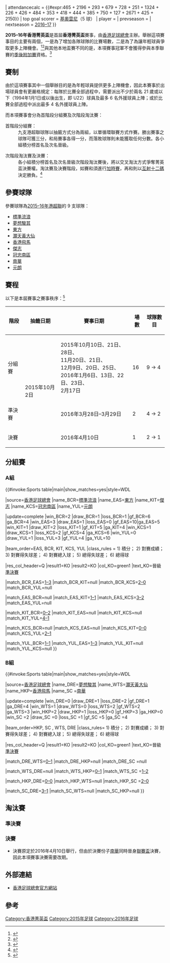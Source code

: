 {{Infobox國內足球盃賽球季
| title              = 香港菁英盃
| year               = 2015–16
| country            = 香港
| edition            = 1
| defending champion = 
| dates              = {{nowrap|2015年10月10日–2016年5月18日}}
| num_teams          = 9 隊
| champions          = [[香港飛馬足球會|香港飛馬]]
| count              = 1
| runner-up          = [[南華足球隊|南華]]
| matches            = 19
| goals              = {{#expr:3 + 2 + 5 + 4 + 2 + 0 + 4 + 0 + 2 + 1 + 3 + 2 + 4 + 1 + 5 + 2 + 3 + 1 + 2}}
| attendancecalc     = {{#expr:465 + 2196 + 293 + 679 + 728 + 251 + 1324 + 226 + 426 + 484 + 353 + 418 + 444 + 385 + 750 + 127 + 2671 + 425 + 2150}}
| top goal scorer    = [[基奧雲尼·施華|基奧雲尼]]（5 球）
| player             = 
| prevseason         = 
| nextseason         = [[2016–17年香港菁英盃|2016–17]]
}}

'''2015–16年香港菁英盃'''是首屆'''香港菁英盃'''賽事，由[[香港足球總會|香港足球總會]]主辦。舉辦這項賽事目的主要有兩個，一是為了增加各隊球隊的比賽場數，二是為了為讓年輕球員爭取更多上陣機會。<ref>{{cite news |language=zh-hk |url=http://hk.apple.nextmedia.com/sports/art/20150911/19290397 |title=明揭序幕　三雄鼎立　入場撐港超 |publisher=[[蘋果日報|蘋果日報]] |date=2015年9月11日 |accessdate=2015年9月11日 |archive-url=https://web.archive.org/web/20150915021627/http://hk.apple.nextmedia.com/sports/art/20150911/19290397 |archive-date=2015年9月15日 |dead-url=yes }}</ref><ref>{{cite news |language=zh-hk |url=http://hk.on.cc/hk/bkn/cnt/sport/20151002/bkn-20151002194207007-1002_00882_001.html |title=菁英盃首登場　傑志東方冤家路窄！ |publisher=[[東方報業集團|on.cc東網]] |date=2015年10月2日 |accessdate=2015年10月2日 |archive-date=2015年10月4日 |archive-url=https://web.archive.org/web/20151004224922/http://hk.on.cc/hk/bkn/cnt/sport/20151002/bkn-20151002194207007-1002_00882_001.html |dead-url=no }}</ref>與其他本地盃賽不同的是，本項賽事冠軍不會獲得參與本季聯賽的[[2015–16年香港超級聯賽季後附加賽|季後附加賽]]資格。<ref>{{cite news |language=zh-hk |url=http://hk.apple.nextmedia.com/sports/art/20150818/19259752 |title=港超首周賽程等埋黃大仙 |publisher=[[蘋果日報|蘋果日報]] |date=2015年8月18日 |accessdate=2015年8月18日 |archive-date=2015年10月4日 |archive-url=https://web.archive.org/web/20151004112245/http://hk.apple.nextmedia.com/sports/art/20150818/19259752 |dead-url=no }}</ref>

== 賽制 ==
由於這項賽事其中一個舉辦目的是為年輕球員提供更多上陣機會，因此本賽事於出場球員會有更嚴格規定：每隊於比賽全部過程中，需要派出不少於兩名 21 歲或以下（1994年1月1日或以後出生，即 U22）球員及最多 6 名外援球員上陣；或於比賽全部過程中派出最多 4 名外援球員上陣。

而本項賽事會分為首階段分組賽及次階段淘汰賽：
;首階段分組賽：
:九支港超聯球隊以抽籤方式分為兩組，以單循環聯賽方式作賽。勝出賽事之球隊可獲三分，和局賽事各得一分，而落敗球隊則未能獲取任何分數。各小組積分榜首名及次名晉級。

;次階段淘汰賽及決賽：
:各小組積分榜首名及次名晉級次階段淘汰賽後，將以交叉淘汰方式爭奪菁英盃決賽權。淘汰賽及決賽階段，如賽和須進行[[加時賽|加時賽]]，再和則以[[互射十二碼|互射十二碼]]決定勝負。<ref>{{cite news |language=zh-hk |url=http://www.hkfa.com/news_details/13192 |title=香港足球總會宣佈增設全新盃賽「菁英盃」及公佈賽程 |publisher=[[香港足球總會|香港足球總會]] |date=2015年10月2日 |accessdate=2015年10月2日 |archive-url=https://web.archive.org/web/20151004133313/http://www.hkfa.com/news_details/13192 |archive-date=2015年10月4日 |dead-url=yes }}</ref>

== 參賽球隊 ==
參賽球隊為[[2015–16年香港超級聯賽|2015–16年港超聯]]的 9 支球隊：

*[[香港流浪足球會|標準流浪]]
*[[夢想駿其足球會|夢想駿其]]
*[[東方足球隊|東方]]
*[[黃大仙區康樂體育會|灝天黃大仙]]
*[[香港飛馬足球會|香港飛馬]]
*[[傑志體育會|傑志]]
*[[南區足球隊|冠忠南區]]
*[[南華足球隊|南華]]
*[[元朗足球會|元朗]]

== 賽程 ==
以下是本屆賽事之賽事秩序：<ref>{{cite web |url=http://www.hkfa.com/upload/newsimage/news/2015/20151002/2015-16_SaplingCup_Fixture.pdf |title=2015/16年度香港足球總會 - 菁英盃賽程 |format=pdf |publisher=香港足球總會 |date=2015年10月2日 |accessdate=2015年10月2日 |archive-url=https://web.archive.org/web/20151004111604/http://www.hkfa.com/upload/newsimage/news/2015/20151002/2015-16_SaplingCup_Fixture.pdf |archive-date=2015年10月4日 |dead-url=yes }}</ref>

{| class="wikitable" border="1"
|-
! 階段
! 抽籤日期
! 賽事日期
! 場數
! 球隊數目
|-align="center"
| 分組賽
| rowspan=3|2015年10月2日
|align="left"|2015年10月10日、21日、28日、<br> {{0}}{{0}}{{0}}{{0}}{{0}}{{0}}11月20日、21日、<br> {{0}}{{0}}{{0}}{{0}}{{0}}{{0}}12月9日、20日、25日、<br> 2016年1月6日、13日、22日、23日、<br> {{0}}{{0}}{{0}}{{0}}{{0}}{{0}}2月17日
| 16
| 9 → 4
|-align="center"
| 準決賽
|align="left"|2016年3月28日–3月29日
| 2
| 4 → 2
|-align="center"
| 決賽
|align="left"|2016年4月10日
| 1
| 2 → 1
|}

== 分組賽 ==
=== A組 ===
{{#invoke:Sports table|main|show_matches=yes|style=WDL

|source=[https://www.hkfa.com/ch/leaguerank?leagueid=873&year=2015-2016 香港足球總會]
|name_BCR=[[香港流浪足球會|標準流浪]]
|name_EAS=[[東方足球隊|東方]]
|name_KIT=[[傑志體育會|傑志]]
|name_KCS=[[南區足球會|冠忠南區]]
|name_YUL=[[元朗足球會|元朗]]

<!--UPDATE standings below (including date)-->
|update=complete
|win_BCR=2 |draw_BCR=1 |loss_BCR=1 |gf_BCR=6 |ga_BCR=4
|win_EAS=3 |draw_EAS=1 |loss_EAS=0 |gf_EAS=10|ga_EAS=5
|win_KIT=1 |draw_KIT=2 |loss_KIT=1 |gf_KIT=5 |ga_KIT=4
|win_KCS=1 |draw_KCS=1 |loss_KCS=2 |gf_KCS=4 |ga_KCS=6
|win_YUL=0 |draw_YUL=1 |loss_YUL=3 |gf_YUL=4 |ga_YUL=10

<!--UPDATE positions below (check tiebreakers)-->
|team_order=EAS, BCR, KIT, KCS, YUL
|class_rules = 1) 積分； 2) 對賽成績； 3) 對賽得失球差； 4) 對賽總入球； 5) 總得失球差； 6) 總得球

|res_col_header=Q
|result1=KO |result2=KO
|col_KO=green1 |text_KO=晉級 [[#準決賽|準決賽]]

<!--UPDATE results below-->
|match_BCR_EAS=[[#M04|1–3]]
|match_BCR_KIT=null
|match_BCR_KCS=[[#M15|2–0]]
|match_BCR_YUL=null

|match_EAS_BCR=null
|match_EAS_KIT=[[#M02|1–1]]
|match_EAS_KCS=[[#M16|3–2]]
|match_EAS_YUL=null

|match_KIT_BCR=[[#M12|0–2]]
|match_KIT_EAS=null
|match_KIT_KCS=null
|match_KIT_YUL=[[#M03|4–1]]

|match_KCS_BCR=null
|match_KCS_EAS=null
|match_KCS_KIT=[[#M06|0–0]]
|match_KCS_YUL=[[#M01|2–1]]

|match_YUL_BCR=[[#M09|1–1]]
|match_YUL_EAS=[[#M07|1–3]]
|match_YUL_KIT=null
|match_YUL_KCS=null
}}

{{footballbox collapsible
|id = M01
|round = M01
|date = 2015年10月10日
|time = 14:30
|team1 = [[南區足球隊|冠忠南區]]
|score = 2–1
|team2 = [[元朗足球會|元朗]]
|report = [http://www.hkfa.com/ch/match/18662/ 報告]
|goals1 = [[加拉度·加西亞|加拉度]] {{goal|70}}<br> [[思希|史必]] {{goal|90+3}}
|goals2 = [[高路斯·奧羅斯高|高路斯]] {{goal|90+4}}
|stadium = [[旺角大球場|旺角大球場]]
|attendance = 465
|referee = 湯巨森
}}
{{footballbox collapsible
|id = M02
|round = M02
|date = 2015年10月21日
|time = 14:30
|team1 = [[東方足球隊|東方]]
|score = 1–1
|team2 = [[傑志體育會|傑志]]
|report = [http://www.hkfa.com/ch/match/18663/ 報告]
|goals1 = [[李康廉|李康廉]] {{goal|40}}
|goals2 = [[沈國強|沈國強]] {{goal|38}}
|stadium = [[旺角大球場|旺角大球場]]
|attendance = 2,196
|referee = 吳超覺
}}
{{footballbox collapsible
|id = M03
|round = M03
|date = 2015年10月28日
|time = 20:00
|team1 = [[傑志體育會|傑志]]
|score = 4–1
|team2 = [[元朗足球會|元朗]]
|report = [http://www.hkfa.com/ch/match/18664/ 報告]
|goals1 = [[辛祖|辛祖]] {{goal|10||34|[[十二碼|十二碼]]|86}}<br> [[艾力士|艾力士]] {{goal|47}}
|goals2 = [[元洋|元洋]] {{goal|39}}
|stadium = [[九龍灣公園|九龍灣公園]]
|attendance = 293
|referee = 廖國文
}}
{{footballbox collapsible
|id = M04
|round = M04
|date = 2015年11月20日
|time = 20:00
|team1 = [[香港流浪足球會|標準流浪]]
|score = 1–3
|team2 = [[東方足球隊|東方]]
|report = [http://www.hkfa.com/ch/match/18665/ 報告]
|goals1 = [[林家亮|林家亮]] {{goal|90+}}
|goals2 = [[基奧雲尼·艾維斯·達施華|基奧雲尼]] {{goal|45+||80}}<br> [[李康廉|李康廉]] {{goal|67}}
|stadium = [[九龍灣公園|九龍灣公園]]
|attendance = 679
|referee = 鄧慶富
}}
{{footballbox collapsible
|id = M06
|round = M06
|date = 2015年12月9日
|time = 20:00
|team1 = [[南區足球隊|冠忠南區]]
|score = 0–0
|team2 = [[傑志體育會|傑志]]
|report = [http://www.hkfa.com/ch/match/18666/ 報告]
|goals1 = 
|goals2 = 
|stadium = [[九龍灣公園|九龍灣公園]]
|attendance = 251
|referee = 湯巨森
}}
{{footballbox collapsible
|id = M07
|round = M07
|date = 2015年12月20日
|time = 14:30
|team1 = [[元朗足球會|元朗]]
|score = 1–3
|team2 = [[東方足球隊|東方]]
|report = [http://www.hkfa.com/ch/match/18667/ 報告]
|goals1 = [[元洋|元洋]] {{goal|69}}
|goals2 = [[鄭璟昊|鄭璟昊]] {{goal|8}}<br> [[基奧雲尼·艾維斯·達施華|基奧雲尼]] {{goal|47}}<br> [[高路斯·奧羅斯高|高路斯]] {{goal|88|[[烏龍球|烏龍球]]}}
|stadium = [[旺角大球場|旺角大球場]]
|attendance = 1,324
|referee = 程愛祖
}}
{{footballbox collapsible
|id = M09
|round = M09
|date = 2015年12月25日
|time = 14:30
|team1 = [[元朗足球會|元朗]]
|score = 1–1
|team2 = [[香港流浪足球會|標準流浪]]
|report = [http://www.hkfa.com/ch/match/18668/ 報告]
|goals1 = [[盧斯安奴|盧斯安奴]] {{goal|8}}
|goals2 = [[鄭兆均|鄭兆均]] {{goal|43}}
|stadium = [[元朗大球場|元朗大球場]]
|attendance = 426
|referee = 廖國文
}}
{{footballbox collapsible
|id = M12
|round = M12
|date = 2016年1月13日
|time = 20:00
|team1 = [[傑志體育會|傑志]]
|score = 0–2
|team2 = [[香港流浪足球會|標準流浪]]
|report = [http://www.hkfa.com/ch/match/18669/ 報告]
|goals1 = 
|goals2 = [[卓耀國|卓耀國]] {{goal|50}}<br> [[許宏鋒|許宏鋒]] {{goal|51}}
|stadium = [[旺角大球場|旺角大球場]]
|attendance = 418
|referee = 鄧慶富
}}
{{footballbox collapsible
|id = M16
|round = M16
|date = 2016年2月17日
|time = 20:00
|team1 = [[東方足球隊|東方]]
|score = 3–2
|team2 = [[南區足球隊|冠忠南區]]
|report = [http://www.hkfa.com/ch/match/18671/ 報告]
|goals1 = [[聶凌峰|聶凌峰]] {{goal|14}}<br> [[基奧雲尼·艾維斯·達施華|基奧雲尼]] {{goal|26||53}}
|goals2 = [[陸志豪|陸志豪]] {{goal|45+1}}<br> [[思希|史必]] {{goal|52}}
|stadium = [[旺角大球場|旺角大球場]]
|attendance = 750
|referee = 吳佳林
}}
{{footballbox collapsible
|id = M15
|round = M15
|date = 2016年2月24日
|time = 17:30
|team1 = [[香港流浪足球會|標準流浪]]
|score = 2–0
|team2 = [[南區足球隊|冠忠南區]]
|report = [http://www.hkfa.com/ch/match/19781/ 報告]
|goals1 = [[羅拔圖·法朗沙|比圖]] {{goal|41|[[十二碼|十二碼]]}}<br> [[安力圖|安力圖]] {{goal|83}}
|goals2 = 
|stadium = [[將軍澳運動場|將軍澳運動場]]
|attendance = 127
|referee = 湯巨森
}}

=== B組===
{{#invoke:Sports table|main|show_matches=yes|style=WDL

|source=[https://www.hkfa.com/ch/leaguerank?leagueid=874&year=2015-2016 香港足球總會]
|name_DRE=[[夢想駿其足球會|夢想駿其]]
|name_WTS=[[黃大仙區康樂體育會|灝天黃大仙]]
|name_HKP=[[香港飛馬足球會|香港飛馬]]
|name_SC =[[南華足球隊|南華]]

<!--UPDATE standings below (including date)-->
|update=complete
|win_DRE=0 |draw_DRE=1 |loss_DRE=2 |gf_DRE=1 |ga_DRE=4
|win_WTS=1 |draw_WTS=0 |loss_WTS=2 |gf_WTS=2 |ga_WTS=3
|win_HKP=2 |draw_HKP=1 |loss_HKP=0 |gf_HKP=3 |ga_HKP=0
|win_SC =2 |draw_SC =0 |loss_SC =1 |gf_SC =5 |ga_SC =4

<!--UPDATE positions below (check tiebreakers)-->
|team_order=HKP, SC , WTS, DRE
|class_rules= 1) 積分； 2) 對賽成績； 3) 對賽得失球差； 4) 對賽總入球； 5) 總得失球差； 6) 總得球

|res_col_header=Q
|result1=KO |result2=KO
|col_KO=green1 |text_KO=晉級 [[#準決賽|準決賽]]

<!--UPDATE results below-->
|match_DRE_WTS=[[#M10|0–1]]
|match_DRE_HKP=null
|match_DRE_SC =null

|match_WTS_DRE=null
|match_WTS_HKP=[[#M14|0–1]]
|match_WTS_SC =[[#M11|1–2]]

|match_HKP_DRE=[[#M08|0–0]]
|match_HKP_WTS=null
|match_HKP_SC =[[#M05|2–0]]

|match_SC_DRE=[[#M13|3–1]]
|match_SC_WTS=null
|match_SC_HKP=null
}}

{{footballbox collapsible
|id= M05
|round= M05
|date= 2015年11月21日
|time= 17:30
|team1= [[香港飛馬足球會|香港飛馬]]
|score= 2–0
|team2= [[南華足球隊|南華]]
|report= [http://www.hkfa.com/ch/match/18672/ 報告]
|goals1= [[艾馬·阿杜域|阿杜域]] {{goal|48}}<br> [[祖亞奧·利馬|利馬]] {{goal|53}}
|goals2= 
|stadium= [[將軍澳運動場|將軍澳運動場]]
|attendance= 728
|referee= 廖國文
}}
{{footballbox collapsible
|id= M08
|round= M08
|date= 2015年12月20日
|time= 17:30
|team1= [[香港飛馬足球會|香港飛馬]]
|score= 0–0
|team2= [[夢想駿其足球會|夢想駿其]]
|report= [http://www.hkfa.com/ch/match/18673/ 報告]
|goals1= 
|goals2= 
|stadium= [[九龍灣公園|九龍灣公園]]
|attendance= 226
|referee= 鄧慶富
}}
{{footballbox collapsible
|id= M10
|round= M10
|date= 2015年12月25日
|time= 17:30
|team1= [[夢想駿其足球會|夢想駿其]]
|score= 0–1
|team2= [[黃大仙區康樂體育會|灝天黃大仙]]
|report= [http://www.hkfa.com/ch/match/18674/ 報告]
|goals1= 
|goals2= [[中村祐人|中村祐人]] {{goal|68}}
|stadium= [[旺角大球場|旺角大球場]]
|attendance= 484
|referee= 劉晃熙
}}
{{footballbox collapsible
|id= M11
|round= M11
|date= 2016年1月6日
|time= 20:00
|team1= [[黃大仙區康樂體育會|灝天黃大仙]]
|score= 1–2
|team2= [[南華足球隊|南華]]
|report= [http://www.hkfa.com/ch/match/detail/18675/ 報告]
|goals1= [[尹東憲|尹東憲]] {{goal|53}}
|goals2= [[林學曦|林學曦]] {{goal|47||67}}
|stadium= [[九龍灣公園|九龍灣公園]]
|attendance= 353
|referee= 廖國文
}}
{{footballbox collapsible
|id= M13
|round= M13
|date= 2016年1月22日
|time= 20:00
|team1= [[南華足球隊|南華]]
|score= 3–1
|team2= [[夢想駿其足球會|夢想駿其]]
|report= [http://www.hkfa.com/ch/match/18677/ 報告]
|goals1= [[路易斯·卡路士|卡路士]] {{goal|13}}<br> [[馬哈馬·阿瓦爾|艾華]] {{goal|20}}<br> [[瑞恩·格里菲斯|賴恩格菲斯]] {{goal|65}}
|goals2= [[李嘉進|李嘉進]] {{goal|37}}
|stadium= [[旺角大球場|旺角大球場]]
|attendance= 444
|referee= 吳佳林
}}
{{footballbox collapsible
|id= M14
|round= M14
|date= 2016年1月23日
|time= 14:30
|team1= [[黃大仙區康樂體育會|灝天黃大仙]]
|score= 0–1
|team2= [[香港飛馬足球會|香港飛馬]]
|report= [http://www.hkfa.com/ch/match/18676/ 報告]
|goals1= 
|goals2= [[迪亞高·迪·蘇沙·馬田斯|迪亞高]] {{goal|17}}
|stadium= [[旺角大球場|旺角大球場]]
|attendance= 385
|referee= 鄧慶富
}}

== 淘汰賽 ==
{{Round4|3rdplace=no
<!--Date-Place/Team 1/Score 1/Team 2/Score 2-->
<!--準決賽-->
|3月28日|[[東方足球隊|東方]]|0|[[南華足球隊|南華]]|3
|3月29日|[[香港飛馬足球會|香港飛馬]]|1|[[香港流浪足球會|標準流浪]]|0
<!--決賽-->
|5月18日|[[南華足球隊|南華]]|1 (1)|[[香港飛馬足球會|香港飛馬]]{{pen}}|1 (3)
}}

=== 準決賽 ===
{{footballbox collapsible
|round = M17
|date = 2016年3月28日
|time = 15:00
|team1 = [[東方足球隊|東方]]
|score = 0–3
|team2 = '''[[南華足球隊|南華]]'''
|report = [http://www.hkfa.com/ch/match/detail/19943/ 報告]
|goals1 = 
|goals2 = [[梁子成|梁子成]] {{goal|19}}<br> [[菲力斯·保耶|菲力斯·保耶]] {{goal|29}}<br> [[瑞恩·格里菲斯|賴恩格菲斯]] {{goal|59}}
|stadium = [[旺角大球場|旺角大球場]]
|attendance = 2,671
|referee = 陳銘肇
}}
{{footballbox collapsible
|round = M18
|date = 2016年3月29日
|time = 20:00
|team1 = '''[[香港飛馬足球會|香港飛馬]]'''
|score = 1–0
|team2 = [[香港流浪足球會|標準流浪]]
|report = [http://www.hkfa.com/ch/match/19944/ 報告]
|goals1 = [[莫斯奧|莫斯奧]] {{goal|26|[[烏龍球|烏龍球]]}}
|goals2 = 
|stadium = [[旺角大球場|旺角大球場]]
|attendance = 425
|referee = 廖國文
}}

=== 決賽 ===
{{footballbox collapsible
|round = M19
|date = 2016年5月18日 [[#fn_A|<sup>[A]</sup>]]
|time = 20:00
|team1 = [[南華足球隊|南華]]
|score = 1–1
|aet = yes
|team2 = '''[[香港飛馬足球會|香港飛馬]]'''
|report = [http://www.hkfa.com/ch/match/20337/ 報告]
|goals1 = [[謝家強|謝家強]] {{goal|90+4}}
|goals2 = [[阿杜域|阿杜域]] {{goal|90+3}}
|stadium = [[旺角大球場|旺角大球場]]
|attendance = 2,150
|referee = 廖國文
|penalties1 = [[瑞恩·格里菲斯|賴恩格菲斯]] {{pengoal}}<br> [[馬哈馬·阿瓦爾|艾華]] {{penmiss}}<br> [[羅曉聰|羅曉聰]] {{penmiss}}<br> [[基斯甸·摩拉|摩拉]] {{penmiss}}
|penaltyscore = 1–3
|penalties2 = {{pengoal}} [[阿杜域|阿杜域]]<br> {{pengoal}} [[迪亞高·迪·蘇沙·馬田斯|迪亞高]]<br> {{pengoal}} [[艾華度|艾華度]]<br> {{penmiss}} [[鄭禮騫|鄭禮騫]]
}}

*{{fnb|A}} 決賽原定於2016年4月10日舉行，但由於決賽份子[[南華足球隊|南華]]同時晉身[[2015–16年香港聯賽盃|聯賽盃]]決賽，因此本項賽事決賽需要改期。

== 外部連結 ==
*[http://www.hkfa.com/ch/leaguesp?type=1 香港足球總會官方網站]{{Wayback|url=http://www.hkfa.com/ch/leaguesp?type=1 |date=20151017101206 }} {{zh-hant icon}}

== 參考 ==
{{reflist|2}}

{{香港菁英盃}}
{{2015–16年香港足球}}

[[Category:香港菁英盃|Category:香港菁英盃]]
[[Category:2015年足球|Category:2015年足球]]
[[Category:2016年足球|Category:2016年足球]]